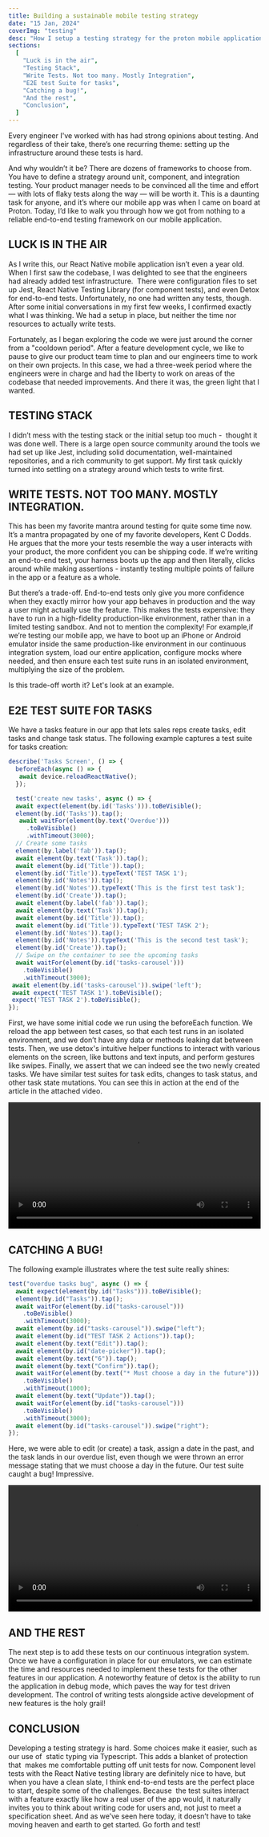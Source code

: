 ```yaml
---
title: Building a sustainable mobile testing strategy
date: "15 Jan, 2024"
coverImg: "testing"
desc: "How I setup a testing strategy for the proton mobile application"
sections:
  [
    "Luck is in the air",
    "Testing Stack",
    "Write Tests. Not too many. Mostly Integration",
    "E2E test Suite for tasks",
    "Catching a bug!",
    "And the rest",
    "Conclusion",
  ]
---
```


Every engineer I've worked with has had strong opinions about testing. And regardless of their take, there’s one recurring theme: setting up the infrastructure around these tests is hard.

And why wouldn’t it be? There are dozens of frameworks to choose from. You have to define a strategy around unit, component, and integration testing. Your product manager needs to be convinced all the time and effort — with lots of flaky tests along the way — will be worth it. This is a daunting task for anyone, and it’s where our mobile app was when I came on board at Proton. Today, I’d like to walk you through how we got from nothing to a reliable end-to-end testing framework on our mobile application.

<h2>LUCK IS IN THE AIR</h2>

As I write this, our React Native mobile application isn’t even a year old. When I first saw the codebase, I was delighted to see that the engineers had already added test infrastructure.  There were configuration files to set up Jest, React Native Testing Library (for component tests), and even Detox for end-to-end tests. Unfortunately, no one had written any tests, though. After some initial conversations in my first few weeks, I confirmed exactly what I was thinking. We had a setup in place, but neither the time nor resources to actually write tests.

Fortunately, as I began exploring the code we were just around the corner from a "cooldown period". After a feature development cycle, we like to pause to give our product team time to plan and our engineers time to work on their own projects. In this case, we had a three-week period where the engineers were in charge and had the liberty to work on areas of the codebase that needed improvements. And there it was, the green light that I wanted.

## TESTING STACK

I didn’t mess with the testing stack or the initial setup too much -  thought it was done well. There is a large open source community around the tools we had set up like Jest, including solid documentation, well-maintained repositories, and a rich community to get support. My first task quickly turned into settling on a strategy around which tests to write first.

## WRITE TESTS. NOT TOO MANY. MOSTLY INTEGRATION.

This has been my favorite mantra around testing for quite some time now. It’s a mantra propagated by one of my favorite developers, Kent C Dodds. He argues that the more your tests resemble the way a user interacts with your product, the more confident you can be shipping code. If we’re writing an end-to-end test, your harness boots up the app and then literally, clicks around while making assertions - instantly testing multiple points of failure in the app or a feature as a whole.

But there’s a trade-off. End-to-end tests only give you more confidence when they exactly mirror how your app behaves in production and the way a user might actually use the feature. This makes the tests expensive: they have to run in a high-fidelity production-like environment, rather than in a limited testing sandbox. And not to mention the complexity! For example,if we’re testing our mobile app, we have to boot up an iPhone or Android emulator inside the same production-like environment in our continuous integration system, load our entire application, configure mocks where needed, and then ensure each test suite runs in an isolated environment, multiplying the size of the problem.

Is this trade-off worth it? Let's look at an example.

## E2E TEST SUITE FOR TASKS

We have a tasks feature in our app that lets sales reps create tasks, edit tasks and change task status. The following example captures a test suite for tasks creation:

```js
describe('Tasks Screen', () => {
  beforeEach(async () => {
   await device.reloadReactNative();
  });

  test('create new tasks', async () => {
  await expect(element(by.id('Tasks'))).toBeVisible();
  element(by.id('Tasks')).tap();
   await waitFor(element(by.text('Overdue')))
     .toBeVisible()
     .withTimeout(3000);
  // Create some tasks
  element(by.label('fab')).tap();
  await element(by.text('Task')).tap();
  await element(by.id('Title')).tap();
  element(by.id('Title')).typeText('TEST TASK 1');
  element(by.id('Notes')).tap();
  element(by.id('Notes')).typeText('This is the first test task');
  element(by.id('Create')).tap();
  await element(by.label('fab')).tap();
  await element(by.text('Task')).tap();
  await element(by.id('Title')).tap();
  await element(by.id('Title')).typeText('TEST TASK 2');
  element(by.id('Notes')).tap();
  element(by.id('Notes')).typeText('This is the second test task');
  element(by.id('Create')).tap();
  // Swipe on the container to see the upcoming tasks
  await waitFor(element(by.id('tasks-carousel')))
    .toBeVisible()
    .withTimeout(3000);
 await element(by.id('tasks-carousel')).swipe('left');
 await expect('TEST TASK 1').toBeVisible();
 expect('TEST TASK 2').toBeVisible();
});
```

First, we have some initial code we run using the beforeEach function. We reload the app between test cases, so that each test runs in an isolated environment, and we don’t have any data or methods leaking dat between tests. Then, we use detox's intuitive helper functions to interact with various elements on the screen, like buttons and text inputs, and perform gestures like swipes. Finally, we assert that we can indeed see the two newly created tasks. We have similar test suites for task edits, changes to task status, and other task state mutations. You can see this in action at the end of the article in the attached video.

<video width="100%" controls="controls">
  <source src="https://storage.googleapis.com/engineering-blog-assets-production/e2e-test-tasks.mp4" />
</video>

## CATCHING A BUG!

The following example illustrates where the test suite really shines:

```js
test("overdue tasks bug", async () => {
  await expect(element(by.id("Tasks"))).toBeVisible();
  element(by.id("Tasks")).tap();
  await waitFor(element(by.id("tasks-carousel")))
    .toBeVisible()
    .withTimeout(3000);
  await element(by.id("tasks-carousel")).swipe("left");
  await element(by.id("TEST TASK 2 Actions")).tap();
  await element(by.text("Edit")).tap();
  await element(by.id("date-picker")).tap();
  await element(by.text("6")).tap();
  await element(by.text("Confirm")).tap();
  await waitFor(element(by.text("* Must choose a day in the future")))
    .toBeVisible()
    .withTimeout(1000);
  await element(by.text("Update")).tap();
  await waitFor(element(by.id("tasks-carousel")))
    .toBeVisible()
    .withTimeout(3000);
  await element(by.id("tasks-carousel")).swipe("right");
});
```

Here, we were able to edit (or create) a task, assign a date in the past, and the task lands in our overdue list, even though we were thrown an error message stating that we must choose a day in the future. Our test suite caught a bug! Impressive.

<video width="100%" controls="controls">
  <source src="https://storage.googleapis.com/engineering-blog-assets-production/e2e-test-tasks(bug).mp4" />
</video>

## AND THE REST

The next step is to add these tests on our continuous integration system. Once we have a configuration in place for our emulators, we can estimate the time and resources needed to implement these tests for the other features in our application. A noteworthy feature of detox is the ability to run the application in debug mode, which paves the way for test driven development. The control of writing tests alongside active development of new features is the holy grail!

## CONCLUSION

Developing a testing strategy is hard. Some choices make it easier, such as our use of  static typing via Typescript. This adds a blanket of protection that  makes me comfortable putting off unit tests for now. Component level tests with the React Native testing library are definitely nice to have, but when you have a clean slate, I think end-to-end tests are the perfect place to start, despite some of the challenges. Because  the test suites interact with a feature exactly like how a real user of the app would, it naturally invites you to think about writing code for users and, not just to meet a specification sheet. And as we’ve seen here today, it doesn’t have to take moving heaven and earth to get started. Go forth and test!
